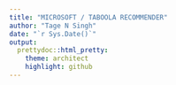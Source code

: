 ```yaml
---
title: "MICROSOFT / TABOOLA RECOMMENDER"
author: "Tage N Singh"
date: "`r Sys.Date()`"
output:
  prettydoc::html_pretty:
    theme: architect
    highlight: github
---
```



